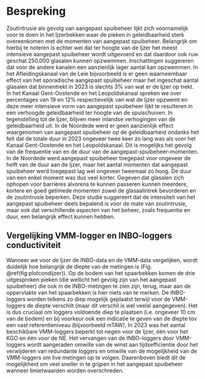 # Bespreking

Zoutintrusie als gevolg van aangepast spuibeheer lijkt zich voornamelijk voor te doen in het Ijzerbekken waar de pieken in geleidbaarheid sterk overeenkomen met de momenten van aangepast spuibeheer. Belangrijk om hierbij te noteren is echter wel dat ter hoogte van de Ijzer het meest intensieve aangepast spuibeheer wordt uitgevoerd en dat daardoor ook ruw geschat 250.000 glasalen kunnen opzwemmen. Inschattingen suggereren dat voor de andere kanalen een aanzienlijk lager aantal kan opzwemmen. In het Afleidingskanaal van de Leie bijvoorbeeld is er geen waarneembaar effect van het sporadische aangepast spuibeheer maar het ingeschat aantal glasalen dat binnentrekt in 2023 is slechts 3% van wat er de Ijzer op trekt. In het Kanaal Gent-Oostende en het Leopoldskanaal spreken we over percentages van 19 en 12% respectievelijk van wat de Ijzer opzwemt en deze meer intensieve vorm van aangepast spuibeheer lijkt te resulteren in een verhoogde geleidbaarheid ter hoogte van de spuischuiven. In tegenstelling tot de Ijzer, blijven meer inlandse verhogingen van de geleidbaarheid uit. In de Noordede werd er geen aanzienlijk effect waargenomen van aangepast spuibeheer op de geleidbaarheid ondanks het feit dat de totale duur in 2023 ongeveer twee keer zo lang was als voor het Kanaal Gent-Oostende en het Leopoldskanaal. Dit is mogelijks het gevolg van de frequentie van en de duur van de aangepast-spuibeheer-momenten. In de Noordede werd aangepast spuibeheer toegepast voor ongeveer de helft van de duur aan de Ijzer, maar het aantal momenten dat aangepast spuibeheer werd toegepast lag wel ongeveer tweemaal zo hoog. De duur van een enkel moment was dus veel korter. Gegeven dat glasalen zich ophopen voor barrières alvorens te kunnen passeren kunnen meerdere, kortere en goed getimede momenten zowel de glasaalintrek bevorderen en de zoutintrusie beperken. Deze studie suggereert dat de intensiteit van het aangepast spuibeheer deels bepalend is voor de mate van zoutintrusie, maar ook dat verschillende aspecten van het beheer, zoals frequentie en duur, een belangrijk effect kunnen hebben.

## Vergelijking VMM-logger en INBO-loggers conductiviteit

Wanneer we voor de Ijzer de INBO-data en de VMM-data vergelijken, wordt duidelijk hoe belangrijk de diepte van de metingen is (Fig. \@ref(fig:plotcondijzer)). Op de bodem van het spaarbekken komen de drie uitgesproken pieken (die wellicht het gevolg zijn van het aangepast spuibeheer) die ook in de INBO-metingen te zien zijn, terug, maar aan de oppervlakte van het spaarbekken is hier niets van te merken. De INBO-loggers worden telkens zo diep mogelijk geplaatst terwijl voor de VMM-loggers de diepte verschilt (maar dit verschil is wel veelal aangegeven). Het is dus cruciaal om loggers voldoende diep te plaatsen (i.e. ongeveer 10 cm van de bodem) en bij voorkeur ook een indicatie te geven van de diepte tov een vast referentieniveau (bijvoorbeeld mTAW). In 2023 was het aantal beschikbare VMM-loggers beperkt tot negen voor de Ijzer, één voor het KGO en één voor de NE. Het vervangen van de INBO-loggers door VMM-loggers wordt aangeraden omwille van de winst aan tijdsefficientie door het verwijderen van redundante loggers en omwille van de mogelijkheid van de VMM-loggers om live metingen op te volgen. Daarenboven biedt dit de mogelijkheid om veel sneller in te grijpen in het aangepast spuibeheer wanneer limietwaarden worden overschreden.
